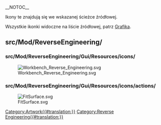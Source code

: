 __NOTOC__
<languages/>

Ikony te znajdują się we wskazanej ścieżce źródłowej. 

Wszystkie ikonki widoczne na liście źródłowej, patrz [[Artwork/pl|Grafika]].

<span id="src/Mod/ReverseEngineering/"></span>
==src/Mod/ReverseEngineering/==

<span id="src/Mod/ReverseEngineering/Gui/Resources/icons/"></span>
===src/Mod/ReverseEngineering/Gui/Resources/icons/===

[[Image:Workbench_Reverse_Engineering.svg]]

<span id="src/Mod/ReverseEngineering/Gui/Resources/icons/actions/"></span>
===src/Mod/ReverseEngineering/Gui/Resources/icons/actions/===

[[Image:FitSurface.svg]]


[[Category:Artwork{{#translation:}}]]
<noinclude>[[Category:Reverse Engineering{{#translation:}}]]</noinclude> <!-- Does not get transcluded -->